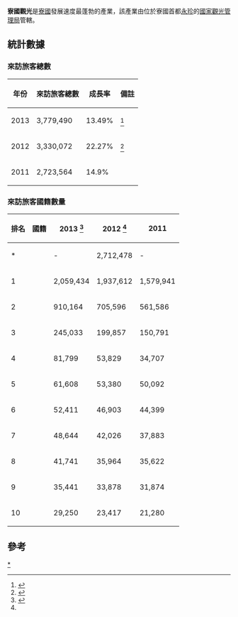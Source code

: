 {{onesource|time=2015-02-02T10:51:12+00:00}}
'''寮國觀光'''是[[寮國|寮國]]發展速度最蓬勃的產業，該產業由位於寮國首都[[永珍|永珍]]的[[寮国国家旅游局|國家觀光管理局]]管轄。

==統計數據==
===來訪旅客總數===
{| class="wikitable sortable"
! 年份|| 來訪旅客總數 || 成長率 || 備註
|- 
|2013||  3,779,490  || {{increase}} 13.49% || <ref>{{cite web |url=http://www.ttrweekly.com/site/2014/02/lao-pdr-tourism-up-13/ |title=存档副本 |accessdate=2015-06-11 |deadurl=yes |archiveurl=https://web.archive.org/web/20150613111302/http://www.ttrweekly.com/site/2014/02/lao-pdr-tourism-up-13/ |archivedate=2015-06-13 }}</ref>
|-
|2012||  3,330,072  || {{increase}} 22.27% || <ref name="#1">{{cite web |url=http://www.ttrweekly.com/site/2013/03/overlanders-boost-lao-travel/ |title=存档副本 |accessdate=2015-06-11 |deadurl=yes |archiveurl=https://web.archive.org/web/20150613103405/http://www.ttrweekly.com/site/2013/03/overlanders-boost-lao-travel/ |archivedate=2015-06-13 }}</ref>
|-
|2011|| 2,723,564 || {{increase}} 14.9% || 
|}

===來訪旅客國籍數量===
{| class="wikitable sortable"
!排名||國籍||2013 <ref>{{cite web |url=http://www.ttrweekly.com/site/2014/02/lao-pdr-tourism-up-13// |title=存档副本 |accessdate=2015-06-11 |deadurl=yes |archiveurl=https://web.archive.org/web/20150613111302/http://www.ttrweekly.com/site/2014/02/lao-pdr-tourism-up-13/ |archivedate=2015-06-13 }}</ref>  ||2012 <ref name="#1"/> || 2011 
|- 
|*  || {{flagcountry|ASEAN}} || - ||2,712,478|| -
|-
|1||{{flagcountry|Thailand}}|| 2,059,434 ||1,937,612 || 1,579,941
|-
|2||{{flagcountry|Vietnam}}|| 910,164 ||  705,596 || 561,586
|-
|3||{{flagcountry|China}} ||  245,033  ||  199,857 || 150,791
|-
|4||{{flagcountry|South Korea}}|| 81,799 ||  53,829 || 	34,707
|-
|5||{{flagcountry|USA}} ||61,608  ||  53,380 || 50,092
|-
|6||{{flagcountry|France}} || 52,411 || 46,903 || 44,399
|-
|7||{{flagcountry|Japan}}||48,644  ||  42,026 || 37,883
|-
|8||{{flagcountry|UK}}|| 41,741 ||  35,964 || 35,622
|-
|9||{{flagcountry|Australia}}|| 35,441 ||  33,878 || 31,874
|-
|10||{{flagcountry|Germany}} || 29,250 ||  23,417 || 21,280 
|}

==參考==
{{reflist}}

{{亚洲题目|旅游业}}

[[Category:寮國觀光|*]]